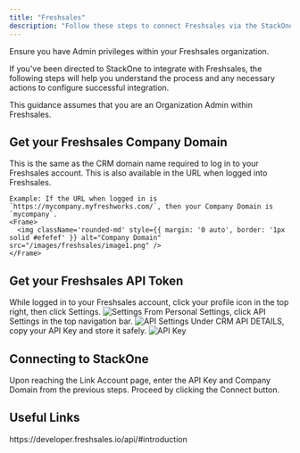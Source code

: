 ```yaml
---
title: "Freshsales"
description: "Follow these steps to connect Freshsales via the StackOne Hub successfully."
---
```



<Warning>
  Ensure you have Admin privileges within your Freshsales organization.
</Warning>

If you've been directed to StackOne to integrate with Freshsales, the following steps will help you understand the process and any necessary actions to configure successful integration.

This guidance assumes that you are an Organization Admin within Freshsales.

## Get your Freshsales Company Domain

<Steps>
  <Step title="Find Your Company Domain">
    This is the same as the CRM domain name required to log in to your Freshsales account. This is also available in the URL when logged into Freshsales.

    Example: If the URL when logged in is `https://mycompany.myfreshworks.com/`, then your Company Domain is `mycompany`.
    <Frame>
      <img className='rounded-md' style={{ margin: '0 auto', border: '1px solid #efefef' }} alt="Company Domain" src="/images/freshsales/image1.png" />
    </Frame>
  </Step>
</Steps>

## Get your Freshsales API Token

<Steps>
  <Step title="Access API Settings">
    While logged in to your Freshsales account, click your profile icon in the top right, then click Settings.
    <Frame>
      <img className='rounded-md' style={{ margin: '0 auto', border: '1px solid #efefef' }} alt="Settings" src="/images/freshsales/image2.png" />
    </Frame>
  </Step>

  <Step title="Navigate to API Settings">
    From Personal Settings, click API Settings in the top navigation bar.
    <Frame>
      <img className='rounded-md' style={{ margin: '0 auto', border: '1px solid #efefef' }} alt="API Settings" src="/images/freshsales/image3.png" />
    </Frame>
  </Step>

  <Step title="Copy API Key">
    Under CRM API DETAILS, copy your API Key and store it safely.
    <Frame>
      <img className='rounded-md' style={{ margin: '0 auto', border: '1px solid #efefef' }} alt="API Key" src="/images/freshsales/image4.png" />
    </Frame>
  </Step>
</Steps>

## Connecting to StackOne

<Steps>
  <Step title="Enter Credentials">
    Upon reaching the Link Account page, enter the API Key and Company Domain from the previous steps.
  </Step>

  <Step title="Connect">
    Proceed by clicking the Connect button.
  </Step>
</Steps>

<IntegrationFooter />

## Useful Links
<Card title="API Reference" icon="link" href="https://developer.freshsales.io/api/#introduction">
    https://developer.freshsales.io/api/#introduction
</Card>

